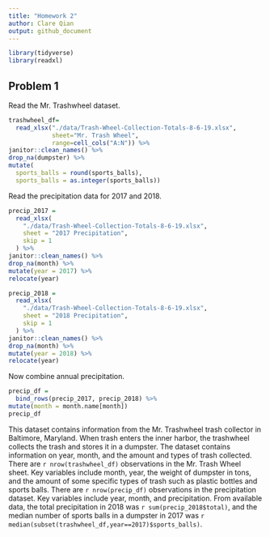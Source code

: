 ```yaml
---
title: "Homework 2"
author: Clare Qian
output: github_document
---
```


```r
library(tidyverse)
library(readxl)
```

## Problem 1

Read the Mr. Trashwheel dataset.

```r
trashwheel_df=
  read_xlsx("./data/Trash-Wheel-Collection-Totals-8-6-19.xlsx",
            sheet="Mr. Trash Wheel",
            range=cell_cols("A:N")) %>%
janitor::clean_names() %>%
drop_na(dumpster) %>%
mutate(
  sports_balls = round(sports_balls),
  sports_balls = as.integer(sports_balls))
```

Read the precipitation data for 2017 and 2018.

```r
precip_2017 =
  read_xlsx(
    "./data/Trash-Wheel-Collection-Totals-8-6-19.xlsx",
    sheet = "2017 Precipitation",
    skip = 1
  ) %>%
janitor::clean_names() %>%
drop_na(month) %>%
mutate(year = 2017) %>%
relocate(year)

precip_2018 =
  read_xlsx(
    "./data/Trash-Wheel-Collection-Totals-8-6-19.xlsx",
    sheet = "2018 Precipitation",
    skip = 1
  ) %>%
janitor::clean_names() %>%
drop_na(month) %>%
mutate(year = 2018) %>%
relocate(year)
```

Now combine annual precipitation.

```r
precip_df = 
  bind_rows(precip_2017, precip_2018) %>%
mutate(month = month.name[month])
precip_df
```

This dataset contains information from the Mr. Trashwheel trash collector in Baltimore, Maryland. When trash enters the inner harbor, the trashwheel collects the trash and stores it in a dumpster. The dataset contains information on year, month, and the amount and types of trash collected. There are `r nrow(trashwheel_df)` observations in the Mr. Trash Wheel sheet. Key variables include month, year, the weight of dumpster in tons, and the amount of some specific types of trash such as plastic bottles and sports balls. There are `r nrow(precip_df)` observations in the precipitation dataset. Key variables include year, month, and precipitation. From available data, the total precipitation in 2018 was `r sum(precip_2018$total)`, and the median number of sports balls in a dumpster in 2017 was `r median(subset(trashwheel_df,year==2017)$sports_balls)`.